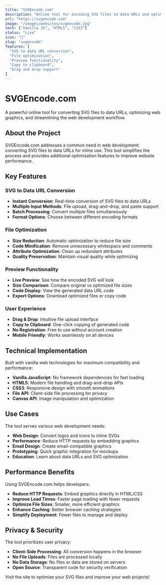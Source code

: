 ```yaml
---
title: "SVGEncode.com"
description: "Online tool for encoding SVG files to data URLs and optimizing web graphics."
url: "https://svgencode.com"
image: "/images/websites/svgencode.jpg"
tech: ["Vanilla JS", "HTML5", "CSS3"]
status: "Live"
icon: "🎨"
slug: "svgencode"
features: [
  "SVG to data URL conversion",
  "File optimization",
  "Preview functionality",
  "Copy to clipboard",
  "Drag and drop support"
]
---
```


# SVGEncode.com

A powerful online tool for converting SVG files to data URLs, optimizing web graphics, and streamlining the web development workflow.

## About the Project

SVGEncode.com addresses a common need in web development: converting SVG files to data URLs for inline use. This tool simplifies the process and provides additional optimization features to improve website performance.

## Key Features

### SVG to Data URL Conversion
- **Instant Conversion**: Real-time conversion of SVG files to data URLs
- **Multiple Input Methods**: File upload, drag-and-drop, and paste support
- **Batch Processing**: Convert multiple files simultaneously
- **Format Options**: Choose between different encoding formats

### File Optimization
- **Size Reduction**: Automatic optimization to reduce file size
- **Code Minification**: Remove unnecessary whitespace and comments
- **Attribute Optimization**: Clean up redundant attributes
- **Quality Preservation**: Maintain visual quality while optimizing

### Preview Functionality
- **Live Preview**: See how the encoded SVG will look
- **Size Comparison**: Compare original vs optimized file sizes
- **Code Display**: View the generated data URL code
- **Export Options**: Download optimized files or copy code

### User Experience
- **Drag & Drop**: Intuitive file upload interface
- **Copy to Clipboard**: One-click copying of generated code
- **No Registration**: Free to use without account creation
- **Mobile Friendly**: Works seamlessly on all devices

## Technical Implementation

Built with vanilla web technologies for maximum compatibility and performance:

- **Vanilla JavaScript**: No framework dependencies for fast loading
- **HTML5**: Modern file handling and drag-and-drop APIs
- **CSS3**: Responsive design with smooth animations
- **File API**: Client-side file processing for privacy
- **Canvas API**: Image manipulation and optimization

## Use Cases

The tool serves various web development needs:
- **Web Design**: Convert logos and icons to inline SVGs
- **Performance**: Reduce HTTP requests by embedding graphics
- **Email Design**: Create email-compatible graphics
- **Prototyping**: Quick graphic integration for mockups
- **Education**: Learn about data URLs and SVG optimization

## Performance Benefits

Using SVGEncode.com helps developers:
- **Reduce HTTP Requests**: Embed graphics directly in HTML/CSS
- **Improve Load Times**: Faster page loading with fewer requests
- **Optimize File Sizes**: Smaller, more efficient graphics
- **Enhance Caching**: Better browser caching strategies
- **Simplify Deployment**: Fewer files to manage and deploy

## Privacy & Security

The tool prioritizes user privacy:
- **Client-Side Processing**: All conversion happens in the browser
- **No File Uploads**: Files are processed locally
- **No Data Storage**: No files or data are stored on servers
- **Open Source**: Transparent code for security verification

Visit the site to optimize your SVG files and improve your web projects! 